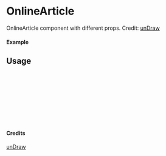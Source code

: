 
<Meta of={OnlineArticle} title="unDraw/OnlineArticle" />

# OnlineArticle

OnlineArticle component with different props.
Credit: [unDraw](https://undraw.co/illustrations)

#### Example

<Canvas of={OnlineArticle.Primary} />

## Usage

```ts
import { OnlineArticle } from "yadl-ui";

const Example = () => {
  return (
      <OnlineArticle />
  );
};

export default Example;
```

#### Credits
[unDraw](https://undraw.co/illustrations)
